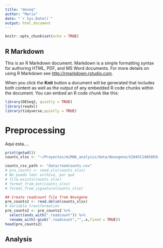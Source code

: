 ```yaml
---
title: "deseq"
author: "Mario"
date: "`r Sys.Date()`"
output: html_document
---
```


```r
knitr::opts_chunk$set(echo = TRUE)
```

## R Markdown

This is an R Markdown document. Markdown is a simple formatting syntax for authoring HTML, PDF, and MS Word documents. For more details on using R Markdown see <http://rmarkdown.rstudio.com>.

When you click the **Knit** button a document will be generated that includes both content as well as the output of any embedded R code chunks within the document. You can embed an R code chunk like this:

```r
library(DESeq2, quietly = TRUE)
library(readxl)
library(tidyverse,quietly = TRUE)
```

# Preprocessing

Aqui esta....


```r
print(getwd())
counts_xlsx <- "~/Proyectos/miRNA_analysis/data/Novogene/X204SC24050930-Z01-F002_release/X204SC24050930-Z01-F002/02.Result_X204SC24050930-Z01-F002_Homo_sapiens/Result_X204SC24050930-Z01-F002_Homo_sapiens/Result_X204SC24050930-Z01-F002_Homo_sapiens/12.DiffExprAnalysis/12.1.miRNAExp/Readcount_TPM.xls"

counts_csv_path <- "data/readcounts.csv"
# pre_counts <- read_xls(counts_xlsx)
# No puedo leer archivo, por que
# file.exists(counts_xlsx)
# format_from_ext(counts_xlsx)
# format_from_signature(counts_xlsx)

## Create readcount file from Novogene
pre_counts2 <- read.delim(counts_xlsx)
# Variable transformation
pre_counts2 <- pre_counts2 %>%
  select(ends_with(".readcount")) %>%
  rename_with(~gsub(".readcount","",.x,fixed = TRUE))
head(pre_counts2)
```

## Analysis



